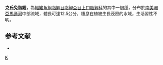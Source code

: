 {{Speciesbox 
| genus = Leporinus
| species = klausewitzi
| authority = [[Géry|Géry]], 1960
| status = NE
| status_system = IUCN3.1
}}
'''克氏兔脂鯉'''，為[[輻鰭魚綱|輻鰭魚綱]][[脂鯉目|脂鯉目]][[脂鯉亞目|脂鯉亞目]][[上口脂鯉科|上口脂鯉科]]的其中一個[[種|種]]，分布於[[南美洲|南美洲]][[亞馬遜河|亞馬遜河]]中部流域，體長可達12.5公分，棲息在植被生長茂密的水域，生活習性不明。

==参考文献==
{{refbegin}}
*{{FishBase_species|genus=Leporinus|species=klausewitzi|year=2013|month=9}}
{{refend}}
{{Taxonbar}}

[[Category:兔脂鯉屬|K]]